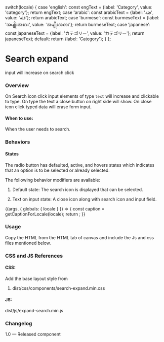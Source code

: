 
  switch(locale) {
    case 'english': const engText = {label: 'Category', value: 'category'}; return engText;
    case 'arabic': const arabicText = {label: 'فئة', value: 'فئة'}; return arabicText;
    case 'burmese': const burmeseText = {label: 'အမျိုးအစား', value: 'အမျိုးအစား'}; return burmeseText;
    case 'japanese': const japaneseText = {label: 'カテゴリー', value: 'カテゴリー'}; return japaneseText;
    default:
      return {label: 'Category'};
  }
};

<Meta title="Components/Forms/Search expand" />

# Search expand
input will increase on search click

### Overview
On Search icon click input elements of type <code>text</code> will increase  and clickable to type. On type the text a close button on right side will show. On close icon click typed data will erase form input.

#### When to use:
When the user needs to search.


### Behaviors
#### States
The radio button has defaulted, active, and hovers states which indicates that an option is to be selected or already selected.

The following behavior modifiers are available:

1. Default state: 
The search icon is displayed that can be selected.  

2. Text on input state:
A close icon along with search icon and input field.

<Canvas>
<Story name="Search expand">
  {(args, { globals: { locale } }) => {
    const caption = getCaptionForLocale(locale);
    return <SearchExpand></SearchExpand>;
  }}
</Story>
</Canvas>

### Usage
Copy the HTML from the HTML tab of canvas and include the Js and css files mentioned below.

### CSS and JS References
#### CSS:
Add the base layout style from
1. dist/css/components/search-expand.min.css

#### JS:
dist/js/expand-search.min.js

### Changelog
1.0 — Released component
